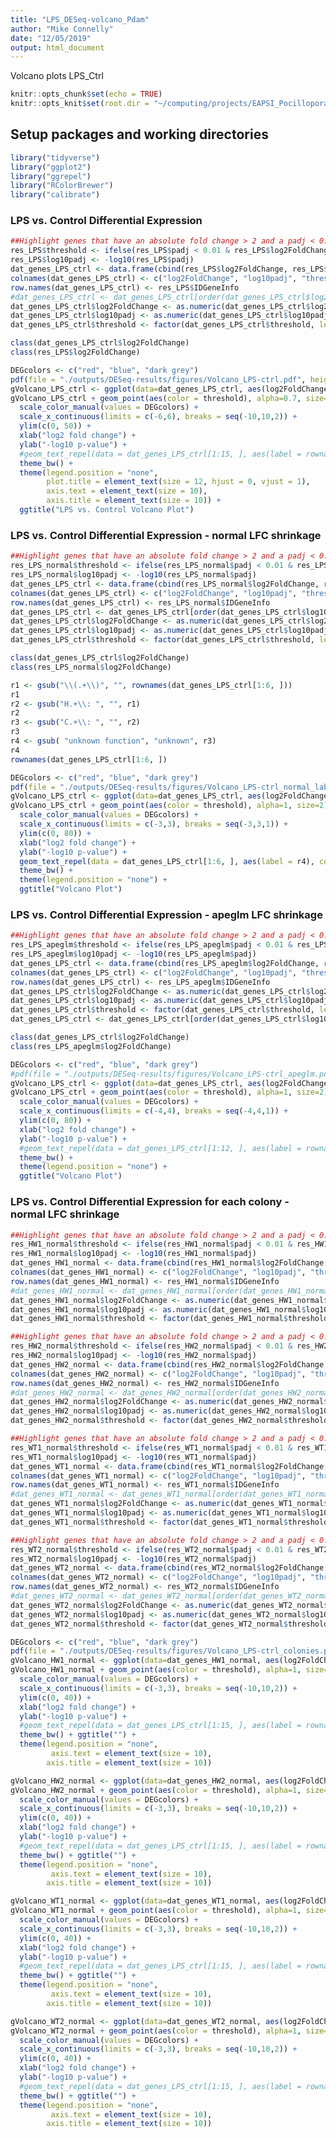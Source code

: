 ```yaml
---
title: "LPS_DESeq-volcano_Pdam"
author: "Mike Connelly"
date: "12/05/2019"
output: html_document
---
```

Volcano plots
LPS_Ctrl

```r
knitr::opts_chunk$set(echo = TRUE)
knitr::opts_knit$set(root.dir = "~/computing/projects/EAPSI_Pocillopora_LPS")
```
## Setup packages and working directories
```r
library("tidyverse")
library("ggplot2")
library("ggrepel")
library("RColorBrewer")
library("calibrate")
```

### LPS vs. Control Differential Expression
```r
##Highlight genes that have an absolute fold change > 2 and a padj < 0.01
res_LPS$threshold <- ifelse(res_LPS$padj < 0.01 & res_LPS$log2FoldChange > 0, "Upregulated", ifelse(res_LPS$padj < 0.01 & res_LPS$log2FoldChange < 0, "Downregulated", "NA"))
res_LPS$log10padj <- -log10(res_LPS$padj)
dat_genes_LPS_ctrl <- data.frame(cbind(res_LPS$log2FoldChange, res_LPS$log10padj, res_LPS$threshold), stringsAsFactors = FALSE)
colnames(dat_genes_LPS_ctrl) <- c("log2FoldChange", "log10padj", "threshold")
row.names(dat_genes_LPS_ctrl) <- res_LPS$IDGeneInfo
#dat_genes_LPS_ctrl <- dat_genes_LPS_ctrl[order(dat_genes_LPS_ctrl$log2FoldChange, decreasing = TRUE),]
dat_genes_LPS_ctrl$log2FoldChange <- as.numeric(dat_genes_LPS_ctrl$log2FoldChange)
dat_genes_LPS_ctrl$log10padj <- as.numeric(dat_genes_LPS_ctrl$log10padj)
dat_genes_LPS_ctrl$threshold <- factor(dat_genes_LPS_ctrl$threshold, levels = c("Upregulated", "Downregulated", "NA"), ordered = TRUE)
```
```r
class(dat_genes_LPS_ctrl$log2FoldChange)
class(res_LPS$log2FoldChange)
```

```r
DEGcolors <- c("red", "blue", "dark grey")
pdf(file = "./outputs/DESeq-results/figures/Volcano_LPS-ctrl.pdf", height = 3, width = 2.75)
gVolcano_LPS_ctrl <- ggplot(data=dat_genes_LPS_ctrl, aes(log2FoldChange, log10padj))
gVolcano_LPS_ctrl + geom_point(aes(color = threshold), alpha=0.7, size=2) +
  scale_color_manual(values = DEGcolors) +
  scale_x_continuous(limits = c(-6,6), breaks = seq(-10,10,2)) + 
  ylim(c(0, 50)) +
  xlab("log2 fold change") +
  ylab("-log10 p-value") + 
  #geom_text_repel(data = dat_genes_LPS_ctrl[1:15, ], aes(label = rownames(dat_genes_LPS_ctrl[1:15, ])), color = "black", size = 2.5, box.padding = unit(0.35, "lines")) +
  theme_bw() +
  theme(legend.position = "none", 
        plot.title = element_text(size = 12, hjust = 0, vjust = 1),
        axis.text = element_text(size = 10),
        axis.title = element_text(size = 10)) +
  ggtitle("LPS vs. Control Volcano Plot")
```

### LPS vs. Control Differential Expression - normal LFC shrinkage
```r
##Highlight genes that have an absolute fold change > 2 and a padj < 0.01
res_LPS_normal$threshold <- ifelse(res_LPS_normal$padj < 0.01 & res_LPS_normal$log2FoldChange > 0, "Upregulated", ifelse(res_LPS_normal$padj < 0.01 & res_LPS_normal$log2FoldChange < -0, "Downregulated", "NA"))
res_LPS_normal$log10padj <- -log10(res_LPS_normal$padj)
dat_genes_LPS_ctrl <- data.frame(cbind(res_LPS_normal$log2FoldChange, res_LPS_normal$log10padj, res_LPS_normal$threshold), stringsAsFactors = FALSE)
colnames(dat_genes_LPS_ctrl) <- c("log2FoldChange", "log10padj", "threshold")
row.names(dat_genes_LPS_ctrl) <- res_LPS_normal$IDGeneInfo
dat_genes_LPS_ctrl <- dat_genes_LPS_ctrl[order(dat_genes_LPS_ctrl$log10padj, decreasing = TRUE),]
dat_genes_LPS_ctrl$log2FoldChange <- as.numeric(dat_genes_LPS_ctrl$log2FoldChange)
dat_genes_LPS_ctrl$log10padj <- as.numeric(dat_genes_LPS_ctrl$log10padj)
dat_genes_LPS_ctrl$threshold <- factor(dat_genes_LPS_ctrl$threshold, levels = c("Upregulated", "Downregulated", "NA"), ordered = TRUE)
```
```r
class(dat_genes_LPS_ctrl$log2FoldChange)
class(res_LPS_normal$log2FoldChange)
```
```r
r1 <- gsub("\\(.+\\)", "", rownames(dat_genes_LPS_ctrl[1:6, ]))
r1
r2 <- gsub("H.+\\: ", "", r1)
r2
r3 <- gsub("C.+\\: ", "", r2)
r3
r4 <- gsub( "unknown function", "unknown", r3)
r4
rownames(dat_genes_LPS_ctrl[1:6, ])
```
```r
DEGcolors <- c("red", "blue", "dark grey")
pdf(file = "./outputs/DESeq-results/figures/Volcano_LPS-ctrl_normal_labelled.pdf", height = 2.95, width = 4.25)
gVolcano_LPS_ctrl <- ggplot(data=dat_genes_LPS_ctrl, aes(log2FoldChange, log10padj))
gVolcano_LPS_ctrl + geom_point(aes(color = threshold), alpha=1, size=2) +
  scale_color_manual(values = DEGcolors) +
  scale_x_continuous(limits = c(-3,3), breaks = seq(-3,3,1)) + 
  ylim(c(0, 80)) +
  xlab("log2 fold change") +
  ylab("-log10 p-value") + 
  geom_text_repel(data = dat_genes_LPS_ctrl[1:6, ], aes(label = r4), color = "black", size = 2, box.padding = unit(0.5, "lines")) +
  theme_bw() +
  theme(legend.position = "none") +
  ggtitle("Volcano Plot")
```

### LPS vs. Control Differential Expression - apeglm LFC shrinkage
```r
##Highlight genes that have an absolute fold change > 2 and a padj < 0.01
res_LPS_apeglm$threshold <- ifelse(res_LPS_apeglm$padj < 0.01 & res_LPS_apeglm$log2FoldChange > 0, "Upregulated", ifelse(res_LPS_apeglm$padj < 0.01 & res_LPS_apeglm$log2FoldChange < -0, "Downregulated", "NA"))
res_LPS_apeglm$log10padj <- -log10(res_LPS_apeglm$padj)
dat_genes_LPS_ctrl <- data.frame(cbind(res_LPS_apeglm$log2FoldChange, res_LPS_apeglm$log10padj, res_LPS_apeglm$threshold), stringsAsFactors = FALSE)
colnames(dat_genes_LPS_ctrl) <- c("log2FoldChange", "log10padj", "threshold")
row.names(dat_genes_LPS_ctrl) <- res_LPS_apeglm$IDGeneInfo
dat_genes_LPS_ctrl$log2FoldChange <- as.numeric(dat_genes_LPS_ctrl$log2FoldChange)
dat_genes_LPS_ctrl$log10padj <- as.numeric(dat_genes_LPS_ctrl$log10padj)
dat_genes_LPS_ctrl$threshold <- factor(dat_genes_LPS_ctrl$threshold, levels = c("Upregulated", "Downregulated", "NA"), ordered = TRUE)
dat_genes_LPS_ctrl <- dat_genes_LPS_ctrl[order(dat_genes_LPS_ctrl$log10padj, decreasing = TRUE),]
```
```r
class(dat_genes_LPS_ctrl$log2FoldChange)
class(res_LPS_apeglm$log2FoldChange)
```

```r
DEGcolors <- c("red", "blue", "dark grey")
#pdf(file = "./outputs/DESeq-results/figures/Volcano_LPS-ctrl_apeglm.pdf", height = 8.5, width = 11)
gVolcano_LPS_ctrl <- ggplot(data=dat_genes_LPS_ctrl, aes(log2FoldChange, log10padj))
gVolcano_LPS_ctrl + geom_point(aes(color = threshold), alpha=1, size=2) +
  scale_color_manual(values = DEGcolors) +
  scale_x_continuous(limits = c(-4,4), breaks = seq(-4,4,1)) + 
  ylim(c(0, 80)) +
  xlab("log2 fold change") +
  ylab("-log10 p-value") + 
  #geom_text_repel(data = dat_genes_LPS_ctrl[1:12, ], aes(label = rownames(dat_genes_LPS_ctrl[1:12, ])), color = "black", size = 3, box.padding = unit(0.2, "lines")) +
  theme_bw() +
  theme(legend.position = "none") +
  ggtitle("Volcano Plot")
```

### LPS vs. Control Differential Expression for each colony - normal LFC shrinkage
```r
##Highlight genes that have an absolute fold change > 2 and a padj < 0.01
res_HW1_normal$threshold <- ifelse(res_HW1_normal$padj < 0.01 & res_HW1_normal$log2FoldChange > 0, "Upregulated", ifelse(res_HW1_normal$padj < 0.01 & res_HW1_normal$log2FoldChange < 0, "Downregulated", "NA"))
res_HW1_normal$log10padj <- -log10(res_HW1_normal$padj)
dat_genes_HW1_normal <- data.frame(cbind(res_HW1_normal$log2FoldChange, res_HW1_normal$log10padj, res_HW1_normal$threshold), stringsAsFactors = FALSE)
colnames(dat_genes_HW1_normal) <- c("log2FoldChange", "log10padj", "threshold")
row.names(dat_genes_HW1_normal) <- res_HW1_normal$IDGeneInfo
#dat_genes_HW1_normal <- dat_genes_HW1_normal[order(dat_genes_HW1_normal$log2FoldChange, decreasing = TRUE),]
dat_genes_HW1_normal$log2FoldChange <- as.numeric(dat_genes_HW1_normal$log2FoldChange)
dat_genes_HW1_normal$log10padj <- as.numeric(dat_genes_HW1_normal$log10padj)
dat_genes_HW1_normal$threshold <- factor(dat_genes_HW1_normal$threshold, levels = c("Upregulated", "Downregulated", "NA"), ordered = TRUE)

##Highlight genes that have an absolute fold change > 2 and a padj < 0.01
res_HW2_normal$threshold <- ifelse(res_HW2_normal$padj < 0.01 & res_HW2_normal$log2FoldChange > 0, "Upregulated", ifelse(res_HW2_normal$padj < 0.01 & res_HW2_normal$log2FoldChange < 0, "Downregulated", "NA"))
res_HW2_normal$log10padj <- -log10(res_HW2_normal$padj)
dat_genes_HW2_normal <- data.frame(cbind(res_HW2_normal$log2FoldChange, res_HW2_normal$log10padj, res_HW2_normal$threshold), stringsAsFactors = FALSE)
colnames(dat_genes_HW2_normal) <- c("log2FoldChange", "log10padj", "threshold")
row.names(dat_genes_HW2_normal) <- res_HW2_normal$IDGeneInfo
#dat_genes_HW2_normal <- dat_genes_HW2_normal[order(dat_genes_HW2_normal$log2FoldChange, decreasing = TRUE),]
dat_genes_HW2_normal$log2FoldChange <- as.numeric(dat_genes_HW2_normal$log2FoldChange)
dat_genes_HW2_normal$log10padj <- as.numeric(dat_genes_HW2_normal$log10padj)
dat_genes_HW2_normal$threshold <- factor(dat_genes_HW2_normal$threshold, levels = c("Upregulated", "Downregulated", "NA"), ordered = TRUE)

##Highlight genes that have an absolute fold change > 2 and a padj < 0.01
res_WT1_normal$threshold <- ifelse(res_WT1_normal$padj < 0.01 & res_WT1_normal$log2FoldChange > 0, "Upregulated", ifelse(res_WT1_normal$padj < 0.01 & res_WT1_normal$log2FoldChange < 0, "Downregulated", "NA"))
res_WT1_normal$log10padj <- -log10(res_WT1_normal$padj)
dat_genes_WT1_normal <- data.frame(cbind(res_WT1_normal$log2FoldChange, res_WT1_normal$log10padj, res_WT1_normal$threshold), stringsAsFactors = FALSE)
colnames(dat_genes_WT1_normal) <- c("log2FoldChange", "log10padj", "threshold")
row.names(dat_genes_WT1_normal) <- res_WT1_normal$IDGeneInfo
#dat_genes_WT1_normal <- dat_genes_WT1_normal[order(dat_genes_WT1_normal$log2FoldChange, decreasing = TRUE),]
dat_genes_WT1_normal$log2FoldChange <- as.numeric(dat_genes_WT1_normal$log2FoldChange)
dat_genes_WT1_normal$log10padj <- as.numeric(dat_genes_WT1_normal$log10padj)
dat_genes_WT1_normal$threshold <- factor(dat_genes_WT1_normal$threshold, levels = c("Upregulated", "Downregulated", "NA"), ordered = TRUE)

##Highlight genes that have an absolute fold change > 2 and a padj < 0.01
res_WT2_normal$threshold <- ifelse(res_WT2_normal$padj < 0.01 & res_WT2_normal$log2FoldChange > 0, "Upregulated", ifelse(res_WT2_normal$padj < 0.01 & res_WT2_normal$log2FoldChange < 0, "Downregulated", "NA"))
res_WT2_normal$log10padj <- -log10(res_WT2_normal$padj)
dat_genes_WT2_normal <- data.frame(cbind(res_WT2_normal$log2FoldChange, res_WT2_normal$log10padj, res_WT2_normal$threshold), stringsAsFactors = FALSE)
colnames(dat_genes_WT2_normal) <- c("log2FoldChange", "log10padj", "threshold")
row.names(dat_genes_WT2_normal) <- res_WT2_normal$IDGeneInfo
#dat_genes_WT2_normal <- dat_genes_WT2_normal[order(dat_genes_WT2_normal$log2FoldChange, decreasing = TRUE),]
dat_genes_WT2_normal$log2FoldChange <- as.numeric(dat_genes_WT2_normal$log2FoldChange)
dat_genes_WT2_normal$log10padj <- as.numeric(dat_genes_WT2_normal$log10padj)
dat_genes_WT2_normal$threshold <- factor(dat_genes_WT2_normal$threshold, levels = c("Upregulated", "Downregulated", "NA"), ordered = TRUE)
```

```r
DEGcolors <- c("red", "blue", "dark grey")
pdf(file = "./outputs/DESeq-results/figures/Volcano_LPS-ctrl_colonies.pdf", height = 2, width = 2.12)
gVolcano_HW1_normal <- ggplot(data=dat_genes_HW1_normal, aes(log2FoldChange, log10padj))
gVolcano_HW1_normal + geom_point(aes(color = threshold), alpha=1, size=2) +
  scale_color_manual(values = DEGcolors) +
  scale_x_continuous(limits = c(-3,3), breaks = seq(-10,10,2)) + 
  ylim(c(0, 40)) +
  xlab("log2 fold change") +
  ylab("-log10 p-value") + 
  #geom_text_repel(data = dat_genes_LPS_ctrl[1:15, ], aes(label = rownames(dat_genes_LPS_ctrl[1:15, ])), color = "black", size = 2.5, box.padding = unit(0.35, "lines")) +
  theme_bw() + ggtitle("") +
  theme(legend.position = "none",
         axis.text = element_text(size = 10),
        axis.title = element_text(size = 10))

gVolcano_HW2_normal <- ggplot(data=dat_genes_HW2_normal, aes(log2FoldChange, log10padj))
gVolcano_HW2_normal + geom_point(aes(color = threshold), alpha=1, size=2) +
  scale_color_manual(values = DEGcolors) +
  scale_x_continuous(limits = c(-3,3), breaks = seq(-10,10,2)) + 
  ylim(c(0, 40)) +
  xlab("log2 fold change") +
  ylab("-log10 p-value") + 
  #geom_text_repel(data = dat_genes_LPS_ctrl[1:15, ], aes(label = rownames(dat_genes_LPS_ctrl[1:15, ])), color = "black", size = 2.5, box.padding = unit(0.35, "lines")) +
  theme_bw() + ggtitle("") +
  theme(legend.position = "none",
         axis.text = element_text(size = 10),
        axis.title = element_text(size = 10))

gVolcano_WT1_normal <- ggplot(data=dat_genes_WT1_normal, aes(log2FoldChange, log10padj))
gVolcano_WT1_normal + geom_point(aes(color = threshold), alpha=1, size=2) +
  scale_color_manual(values = DEGcolors) +
  scale_x_continuous(limits = c(-3,3), breaks = seq(-10,10,2)) + 
  ylim(c(0, 40)) +
  xlab("log2 fold change") +
  ylab("-log10 p-value") + 
  #geom_text_repel(data = dat_genes_LPS_ctrl[1:15, ], aes(label = rownames(dat_genes_LPS_ctrl[1:15, ])), color = "black", size = 2.5, box.padding = unit(0.35, "lines")) +
  theme_bw() + ggtitle("") +
  theme(legend.position = "none",
         axis.text = element_text(size = 10),
        axis.title = element_text(size = 10))

gVolcano_WT2_normal <- ggplot(data=dat_genes_WT2_normal, aes(log2FoldChange, log10padj))
gVolcano_WT2_normal + geom_point(aes(color = threshold), alpha=1, size=2) +
  scale_color_manual(values = DEGcolors) +
  scale_x_continuous(limits = c(-3,3), breaks = seq(-10,10,2)) + 
  ylim(c(0, 40)) +
  xlab("log2 fold change") +
  ylab("-log10 p-value") + 
  #geom_text_repel(data = dat_genes_LPS_ctrl[1:15, ], aes(label = rownames(dat_genes_LPS_ctrl[1:15, ])), color = "black", size = 2.5, box.padding = unit(0.35, "lines")) +
  theme_bw() + ggtitle("") +
  theme(legend.position = "none",
         axis.text = element_text(size = 10),
        axis.title = element_text(size = 10))
```